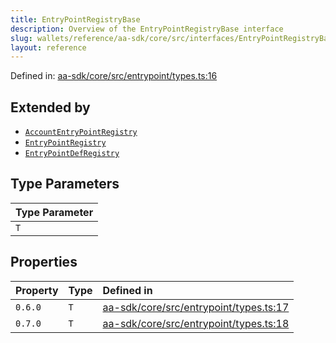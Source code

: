 ```yaml
---
title: EntryPointRegistryBase
description: Overview of the EntryPointRegistryBase interface
slug: wallets/reference/aa-sdk/core/src/interfaces/EntryPointRegistryBase
layout: reference
---
```


Defined in: [aa-sdk/core/src/entrypoint/types.ts:16](https://github.com/alchemyplatform/aa-sdk/blob/49e74eee8606f480b200b4612d00d950da8a8742/aa-sdk/core/src/entrypoint/types.ts#L16)

## Extended by

- [`AccountEntryPointRegistry`](AccountEntryPointRegistry.mdx)
- [`EntryPointRegistry`](EntryPointRegistry.mdx)
- [`EntryPointDefRegistry`](EntryPointDefRegistry.mdx)

## Type Parameters

| Type Parameter |
| :------------- |
| `T`            |

## Properties

| Property               | Type | Defined in                                                                                                                                                                |
| :--------------------- | :--- | :------------------------------------------------------------------------------------------------------------------------------------------------------------------------ |
| <a id="060" /> `0.6.0` | `T`  | [aa-sdk/core/src/entrypoint/types.ts:17](https://github.com/alchemyplatform/aa-sdk/blob/49e74eee8606f480b200b4612d00d950da8a8742/aa-sdk/core/src/entrypoint/types.ts#L17) |
| <a id="070" /> `0.7.0` | `T`  | [aa-sdk/core/src/entrypoint/types.ts:18](https://github.com/alchemyplatform/aa-sdk/blob/49e74eee8606f480b200b4612d00d950da8a8742/aa-sdk/core/src/entrypoint/types.ts#L18) |
